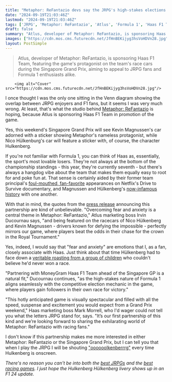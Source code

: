 ```yaml
---
title: "Metaphor: ReFantazio devs say the JRPG's high-stakes elections are just like driving a race car, which is why they're sponsoring F1's most lovable losers"
date: "2024-09-19T21:03:46Z"
lastmod: "2024-09-19T21:03:46Z"
tags: ['JRPG', 'Metaphor: ReFantazio', 'Atlus', 'Formula 1', 'Haas F1 Team', 'Racing']
draft: false
summary: "Atlus, developer of Metaphor: ReFantazio, is sponsoring Haas F1 Team, featuring the game's protagonist on the team's race cars during the Singapore Grand Prix, aiming to appeal to JRPG fans and Formula 1 enthusiasts alike."
images: ["https://cdn.mos.cms.futurecdn.net/JfHnBEKijyg3hsVoHDVn28.jpg"]
layout: PostSimple
---
```

> Atlus, developer of Metaphor: ReFantazio, is sponsoring Haas F1 Team, featuring the game's protagonist on the team's race cars during the Singapore Grand Prix, aiming to appeal to JRPG fans and Formula 1 enthusiasts alike.


        <img alt="Cover" src="https://cdn.mos.cms.futurecdn.net/JfHnBEKijyg3hsVoHDVn28.jpg"/>
        
I once thought I was the only one sitting in the Venn diagram showing the overlap between JRPG enjoyers and F1 fans, but it seems I was very much wrong. At least, that's what the studio behind [Metaphor: ReFantazio](https://www.gamesradar.com/games/jrpg/metaphor-refantazio-guide/) is hoping, because Atlus is sponsoring Haas F1 Team in promotion of the game.

Yes, this weekend's Singapore Grand Prix will see Kevin Magnussen's car adorned with a sticker showing Metaphor's nameless protagonist, while Nico Hülkenburg's car will feature a sticker with, of course, the character Hulkenberg.

If you're not familiar with Formula 1, you can think of Haas as, essentially, the sport's most lovable losers. They're not always at the bottom of the championship standings - this year, they're currently seventh - but there's always a hangdog vibe about the team that makes them equally easy to root for and poke fun at. That sense is certainly aided by their former team principal's [foul-mouthed, fan-favorite](https://www.youtube.com/watch?v=w77F5wZudsk) appearances on Netflix's Drive to Survive documentary, and Magnussen and Hülkenberg's [now-infamous history](https://www.youtube.com/watch?v=21T8d0SA5Js) with one another.

With that in mind, the quotes from the [press release](https://www.haasf1team.com/news/moneygram-haas-f1-team-and-metaphor-refantaziotm-announce-new-partnership-singapore-grand-prix) announcing this partnership are kind of unbelievable. "Overcoming fear and anxiety is a central theme in Metaphor: ReFantazio," Atlus marketing boss Irvin Ducournau says, "and being featured on the racecars of Nico Hülkenberg and Kevin Magnussen - drivers known for defying the impossible - perfectly mirrors our game, where players beat the odds in their chase for the crown in the Royal Tournament."

Yes, indeed, I would say that "fear and anxiety" are emotions that I, as a fan, closely associate with Haas. Just think about that time Hülkenberg had to face down a [veritable roasting from a group of children](https://www.youtube.com/watch?v=VcHMZUIJorw) who couldn't believe he'd never won a race.

"Partnering with MoneyGram Haas F1 Team ahead of the Singapore GP is a natural fit," Ducournau continues, "as the high-stakes nature of Formula 1 aligns seamlessly with the competitive election mechanic in the game, where players gain followers in their own race for victory."

"This hotly anticipated game is visually spectacular and filled with all the speed, suspense and excitement you would expect from a Grand Prix weekend," Haas marketing boss Mark Morrell, who I'd wager could not tell you what the letters JRPG stand for, says. "It’s our first partnership of this kind and we’re looking forward to sharing the exhilarating world of Metaphor: ReFantazio with racing fans."

I don't know if this partnership makes me more interested in either Metaphor: ReFantazio or the Singapore Grand Prix, but I can tell you that when I play the JRPG I will be shouting ["oooooolkenberrrg"](https://www.youtube.com/watch?v=FfoUQvMRY94) every time Hulkenberg is onscreen.

*There's no reason you can't be into both the *[<em>best JRPGs</em>](https://www.gamesradar.com/best-jrpgs/)* and the *[<em>best racing games</em>](https://www.gamesradar.com/best-racing-games/)*. I just hope the Hulkenberg Hülkenberg livery shows up in an F1 24 update.* 
        